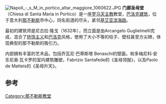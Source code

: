 {{Unreferenced |time=2018-02-06T06:18:08+00:00 }}
{{Infobox church
| name                 = 门廊圣母堂
| fullname             = Chiesa di Santa Maria in Portico
| image                = Facciata Portico.jpg
| caption              = 立面
| location             = Via Santa Teresa degli Scalzi<br/>意大利[[那不勒斯|那不勒斯]]
| country              = 意大利
| coordinates          = {{coord|40.835024|14.231212|region:IT_type:landmark|display=title}}
| denomination         = [[罗马天主教|罗马天主教]]
| architectural type   =[[教堂|教堂]]
| style                =[[巴洛克建筑|巴洛克建筑]]
| groundbreaking       =1632
| diocese              =[[天主教那不勒斯总教区|天主教那不勒斯总教区]]
}}
[[File:Napoli_-_s_M_in_portico_altar_maggiore_1060622.JPG|thumb]]
'''门廊圣母堂'''（Chiesa di Santa Maria in Portico）是一座[[罗马天主教|罗马天主教]]教堂，[[巴洛克建筑|巴洛克建筑]]，位于意大利[[那不勒斯|那不勒斯]]市中心，同名街道的尽头，紧邻[[基艾亚滨海路|基艾亚滨海路]]。

最初的建筑师是尼古拉·隆戈（1632年），而立面是由Arcangelo Guglielmelli完成，混合了[[矫饰主义|矫饰主义]]和[[巴洛克|巴洛克]]风格，使用了大小不等的柱子、壁柱甚至方尖碑，体现典型的那不勒斯的吸引力。

内部拥有丰富的艺术品，包括乔瓦尼·巴蒂斯塔 Benaschi的壁画，和多梅尼科·安东尼奥·瓦卡罗的室内建筑雕塑，Fabrizio Santafede的《圣母领报》，以及Paolo de Matteis的《圣母升天》。

== 参考 ==

{{那不勒斯地标}}
[[Category:那不勒斯教堂|Category:那不勒斯教堂]]